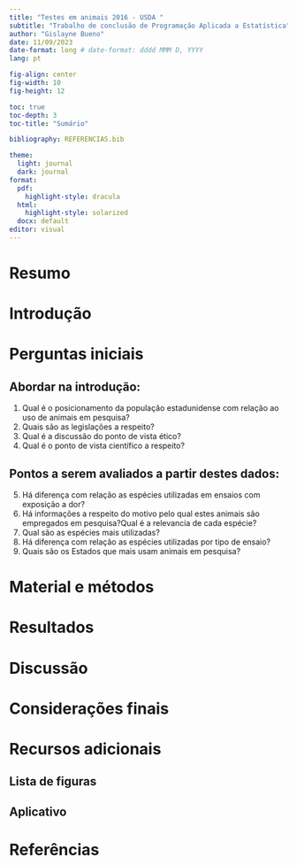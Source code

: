 ```yaml
---
title: "Testes em animais 2016 - USDA "
subtitle: "Trabalho de conclusão de Programação Aplicada a Estatística"
author: "Gislayne Bueno"
date: 11/09/2023
date-format: long # date-format: dddd MMM D, YYYY   
lang: pt

fig-align: center
fig-width: 10
fig-height: 12

toc: true
toc-depth: 3
toc-title: "Sumário"

bibliography: REFERENCIAS.bib

theme: 
  light: journal
  dark: journal
format: 
  pdf: 
    highlight-style: dracula
  html:
    highlight-style: solarized
  docx: default
editor: visual
---
```


# Resumo
# Introdução
# Perguntas iniciais
## Abordar na introdução:

1.  Qual é o posicionamento da população estadunidense com relação ao uso de animais em pesquisa?
2.  Quais são as legislações a respeito?
3.  Qual é a discussão do ponto de vista ético?
4.  Qual é o ponto de vista científico a respeito?

## Pontos a serem avaliados a partir destes dados:

5.  Há diferença com relação as espécies utilizadas em ensaios com exposição a dor?
6.  Há informações a respeito do motivo pelo qual estes animais são empregados em pesquisa?Qual é a relevancia de cada espécie?
7.  Qual são as espécies mais utilizadas?
8.  Há diferença com relação as espécies utilizadas por tipo de ensaio?
9.  Quais são os Estados que mais usam animais em pesquisa?

# Material e métodos

# Resultados

# Discussão

# Considerações finais

# Recursos adicionais

## Lista de figuras

## Aplicativo

# Referências
